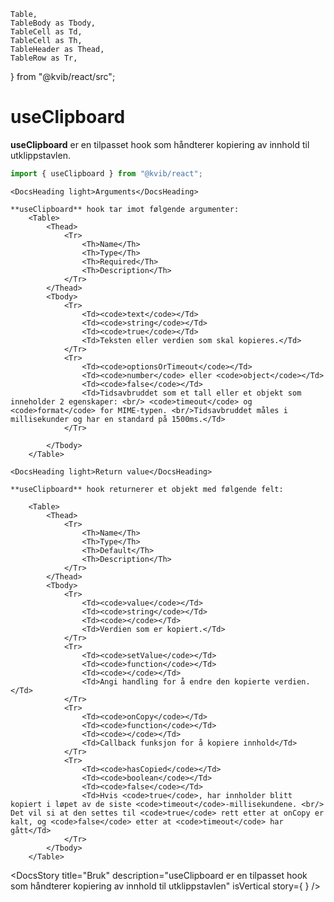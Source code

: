     Table,
    TableBody as Tbody,
    TableCell as Td,
    TableCell as Th,
    TableHeader as Thead,
    TableRow as Tr,
} from "@kvib/react/src";

<Meta title="Komponenter/Hooks/useClipboard" />

# useClipboard

**useClipboard** er en tilpasset hook som håndterer kopiering av innhold til utklippstavlen.

```jsx
import { useClipboard } from "@kvib/react";
```

<Feedback component="useClipboard"/>

<DocsContainer>

    <DocsHeading light>Arguments</DocsHeading>

    **useClipboard** hook tar imot følgende argumenter:
        <Table>
            <Thead>
                <Tr>
                    <Th>Name</Th>
                    <Th>Type</Th>
                    <Th>Required</Th>
                    <Th>Description</Th>
                </Tr>
            </Thead>
            <Tbody>
                <Tr>
                    <Td><code>text</code></Td>
                    <Td><code>string</code></Td>
                    <Td><code>true</code></Td>
                    <Td>Teksten eller verdien som skal kopieres.</Td>
                </Tr>
                <Tr>
                    <Td><code>optionsOrTimeout</code></Td>
                    <Td><code>number</code> eller <code>object</code></Td>
                    <Td><code>false</code></Td>
                    <Td>Tidsavbruddet som et tall eller et objekt som inneholder 2 egenskaper: <br/> <code>timeout</code> og <code>format</code> for MIME-typen. <br/>Tidsavbruddet måles i millisekunder og har en standard på 1500ms.</Td>
                </Tr>

            </Tbody>
        </Table>

    <DocsHeading light>Return value</DocsHeading>

    **useClipboard** hook returnerer et objekt med følgende felt:

        <Table>
            <Thead>
                <Tr>
                    <Th>Name</Th>
                    <Th>Type</Th>
                    <Th>Default</Th>
                    <Th>Description</Th>
                </Tr>
            </Thead>
            <Tbody>
                <Tr>
                    <Td><code>value</code></Td>
                    <Td><code>string</code></Td>
                    <Td><code></code></Td>
                    <Td>Verdien som er kopiert.</Td>
                </Tr>
                <Tr>
                    <Td><code>setValue</code></Td>
                    <Td><code>function</code></Td>
                    <Td><code></code></Td>
                    <Td>Angi handling for å endre den kopierte verdien.</Td>
                </Tr>
                <Tr>
                    <Td><code>onCopy</code></Td>
                    <Td><code>function</code></Td>
                    <Td><code></code></Td>
                    <Td>Callback funksjon for å kopiere innhold</Td>
                </Tr>
                <Tr>
                    <Td><code>hasCopied</code></Td>
                    <Td><code>boolean</code></Td>
                    <Td><code>false</code></Td>
                    <Td>Hvis <code>true</code>, har innholder blitt kopiert i løpet av de siste <code>timeout</code>-millisekundene. <br/> Det vil si at den settes til <code>true</code> rett etter at onCopy er kalt, og <code>false</code> etter at <code>timeout</code> har gått</Td>
                </Tr>
            </Tbody>
        </Table>

  <DocsStory
    title="Bruk"
    description="useClipboard er en tilpasset hook som håndterer kopiering av innhold til utklippstavlen"
    isVertical
    story={
        <ClipboardExample/>
    }
  />

</DocsContainer>



